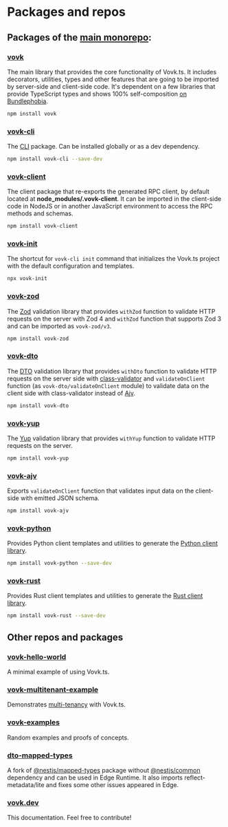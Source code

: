 # Packages and repos

## Packages of the [main monorepo](https://github.com/finom/vovk):

### [vovk](https://www.npmjs.com/package/vovk)

The main library that provides the core functionality of Vovk.ts. It includes decorators, utilities, types and other features that are going to be imported by server-side and client-side code. It's dependent on a few libraries that provide TypeScript types and shows 100% self-composition [on Bundlephobia](https://bundlephobia.com/package/vovk).

```sh npm2yarn
npm install vovk
```

### [vovk-cli](https://www.npmjs.com/package/vovk-cli)

The [CLI](/cli) package. Can be installed globally or as a dev dependency.

```sh npm2yarn
npm install vovk-cli --save-dev
```

### [vovk-client](https://www.npmjs.com/package/vovk-client)

The client package that re-exports the generated RPC client, by default located at **node_modules/.vovk-client**. It can be imported in the client-side code in NodeJS or in another JavaScript environment to access the RPC methods and schemas.

```sh npm2yarn
npm install vovk-client
```

### [vovk-init](https://www.npmjs.com/package/vovk-init)

The shortcut for `vovk-cli init` command that initializes the Vovk.ts project with the default configuration and templates.

```sh npm2yarn
npx vovk-init
```

### [vovk-zod](https://www.npmjs.com/package/vovk-zod)

The [Zod](/validation/zod) validation library that provides `withZod` function to validate HTTP requests on the server with Zod 4 and `withZod` function that supports Zod 3 and can be imported as `vovk-zod/v3`.

```sh npm2yarn
npm install vovk-zod
```


### [vovk-dto](https://www.npmjs.com/package/vovk-dto)

The [DTO](/validation/dto) validation library that provides `withDto` function to validate HTTP requests on the server side with [class-validator](https://www.npmjs.com/package/class-validator) and `validateOnClient` function (as `vovk-dto/validateOnClient` module) to validate data on the client side with class-validator instead of [Ajv](/validation/client#ajv).

```sh npm2yarn
npm install vovk-dto
```

### [vovk-yup](https://www.npmjs.com/package/vovk-yup)

The [Yup](/validation/yup) validation library that provides `withYup` function to validate HTTP requests on the server.

```sh npm2yarn
npm install vovk-yup
```

### [vovk-ajv](https://www.npmjs.com/package/vovk-ajv)

Exports `validateOnClient` function that validates input data on the client-side with emitted JSON schema.

```sh npm2yarn
npm install vovk-ajv
```

### [vovk-python](https://www.npmjs.com/package/vovk-python)

Provides Python client templates and utilities to generate the [Python client library](/python).

```sh npm2yarn
npm install vovk-python --save-dev
```

### [vovk-rust](https://www.npmjs.com/package/vovk-rust)

Provides Rust client templates and utilities to generate the [Rust client library](/rust).

```sh npm2yarn
npm install vovk-rust --save-dev
```

## Other repos and packages

### [vovk-hello-world](https://github.com/finom/vovk-hello-world)

A minimal example of using Vovk.ts.

### [vovk-multitenant-example](https://github.com/finom/vovk-multitenant-example)

Demonstrates [multi-tenancy](/multitenant) with Vovk.ts.

### [vovk-examples](https://vovk-examples.vercel.app/)

Random examples and proofs of concepts. 

### [dto-mapped-types](https://github.com/finom/dto-mapped-types)

A fork of [@nestjs/mapped-types](https://www.npmjs.com/package/@nestjs/mapped-types) package without [@nestjs/common](https://www.npmjs.com/package/@nestjs/common) dependency and can be used in Edge Runtime. It also imports reflect-metadata/lite and fixes some other issues appeared in Edge.

### [vovk.dev](https://github.com/finom/vovk.dev)

This documentation. Feel free to contribute!
